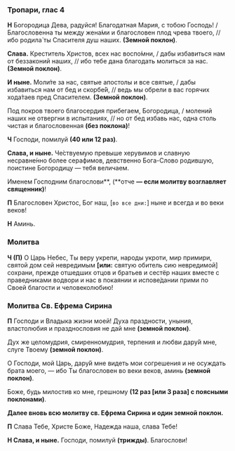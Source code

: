 ### Тропари, глас 4

**Н** Богородица Дева, радуйся! Благодатная Мария, с тобою Господь! / Благословенна ты между жена́ми и благословен плод чрева твоего, // ибо родила́ ты Спасителя душ наших. **(Земной поклон)**.

**Слава.** Креститель Христов, всех нас воспо́мни, / дабы избавиться нам от беззаконий наших, // ибо тебе дана благодать молиться за нас. **(Земной поклон)**.

**И ныне.** Моли́те за нас, святые апостолы и все святые, / дабы избавиться нам от бед и скорбе́й, // ведь мы обрели в вас горячих хода́таев пред Спасителем. **(Земной поклон)**.

Под покров твоего благосердия прибегаем, Богородица, / молений наших не отвергни в испытаниях, // но от бед избавь нас, одна столь чистая и благословенная **(без поклона)**!

**Ч** Господи, помилуй **(40 или 12 раз)**.

**Слава, и ныне.** Че́ствуемую превыше херувимов и славную несравне́нно более серафимов, девственно Бога-Слово родившую, поистине Богородицу — тебя величаем.

Именем Господним благослови**, (**отче **— если молитву возглавляет священник)**!

**П** Благословен Христос, Бог наш, <R>[</R>`во все дни:`<R>]</R> ныне и всегда и во веки веков!

**Н** Аминь.

### Молитва

**Ч (П)** О Царь Небес, Ты веру укрепи, народы укроти, мир примири, святой дом сей невредимым **[или:** святую обитель сию невредимой<R>]</R> сохрани, прежде отшедших отцов и братьев и сестёр наших вместе с праведниками водвори и нас в покаянии и испове́дании прими по Своей благости и человеколюбию!

### Молитва Св. Ефрема Сирина

**П** Господи и Владыка жизни моей! Духа праздности, уныния, властолюбия и празднословия не дай мне **(земной поклон)**.

Дух же целомудрия, смиренномудрия, терпения и любви дару́й мне, слуге Твоему **(земной поклон)**.

О Господи, мой Царь, дару́й мне видеть мои согрешения и не осуждать брата моего, — ибо Ты благословен во веки веков, аминь **(земной поклон)**.

Боже, будь милостив ко мне, грешному **(12 раз [или 3 раза] с поясными поклонами)**.

**Далее вновь всю молитву св. Ефрема Сирина и один земной поклон.**

**П** Cлава Тебе, Xpиcте Боже, Надежда наша, cлава Тебе!

**Н Cлава, и ныне.** Гоcподи, помилуй **(тpижды)**. Благоcлови!
